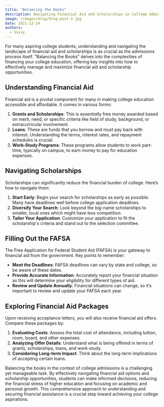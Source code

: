 ```yaml
---
title: "Balancing the Books"
description: Navigating Financial Aid and Scholarships in College Admissions
image: /images/blog/blog-post-2.jpg
date: 2021-12-24
authors:
  - Sivvy
---
```


For many aspiring college students, understanding and navigating the landscape of financial aid and scholarships is as crucial as the admissions process itself. "Balancing the Books" delves into the complexities of financing your college education, offering key insights into how to effectively manage and maximize financial aid and scholarship opportunities.

## Understanding Financial Aid

Financial aid is a pivotal component for many in making college education accessible and affordable. It comes in various forms:

1. **Grants and Scholarships**: This is essentially free money awarded based on merit, need, or specific criteria like field of study, background, or extracurricular involvement.
2. **Loans**: These are funds that you borrow and must pay back with interest. Understanding the terms, interest rates, and repayment schedules is crucial.
3. **Work-Study Programs**: These programs allow students to work part-time, typically on campus, to earn money to pay for education expenses.

## Navigating Scholarships

Scholarships can significantly reduce the financial burden of college. Here’s how to navigate them:

1. **Start Early**: Begin your search for scholarships as early as possible. Many have deadlines well before college application deadlines.
2. **Diversify Your Search**: Look beyond the big-name scholarships to smaller, local ones which might have less competition.
3. **Tailor Your Application**: Customize your application to fit the scholarship's criteria and stand out to the selection committee.

## Filling Out the FAFSA

The Free Application for Federal Student Aid (FAFSA) is your gateway to financial aid from the government. Key points to remember:

- **Meet the Deadlines**: FAFSA deadlines can vary by state and college, so be aware of these dates.
- **Provide Accurate Information**: Accurately report your financial situation as this will determine your eligibility for different types of aid.
- **Review and Update Annually**: Financial situations can change, so it’s important to review and update your FAFSA each year.

## Exploring Financial Aid Packages

Upon receiving acceptance letters, you will also receive financial aid offers. Compare these packages by:

1. **Evaluating Costs**: Assess the total cost of attendance, including tuition, room, board, and other expenses.
2. **Analyzing Offer Details**: Understand what is being offered in terms of grants, scholarships, loans, and work-study.
3. **Considering Long-term Impact**: Think about the long-term implications of accepting certain loans.

Balancing the books in the context of college admissions is a challenging yet manageable task. By effectively navigating financial aid options and scholarship opportunities, students can make informed decisions, reducing the financial stress of higher education and focusing on academic and personal growth. This comprehensive approach to understanding and securing financial assistance is a crucial step toward achieving your college aspirations.

